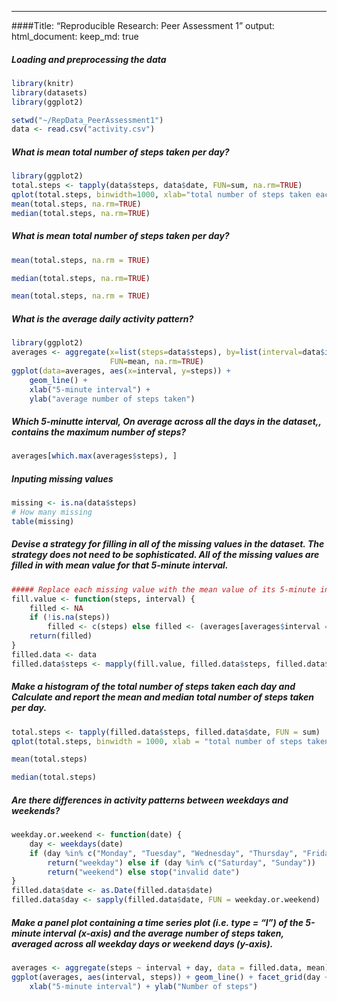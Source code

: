 ---
####Title: "Reproducible Research: Peer Assessment 1"
output: 
  html_document:
    keep_md: true

##### Loading and preprocessing the data

```r

library(knitr)
library(datasets) 
library(ggplot2)

setwd("~/RepData_PeerAssessment1")
data <- read.csv("activity.csv")

```

##### What is mean total number of steps taken per day?

```r
library(ggplot2)
total.steps <- tapply(data$steps, data$date, FUN=sum, na.rm=TRUE)
qplot(total.steps, binwidth=1000, xlab="total number of steps taken each day")
mean(total.steps, na.rm=TRUE)
median(total.steps, na.rm=TRUE)

```

##### What is mean total number of steps taken per day?

```r
mean(total.steps, na.rm = TRUE)
```

```r
median(total.steps, na.rm=TRUE)
```

```r
mean(total.steps, na.rm = TRUE)
```


##### What is the average daily activity pattern?

```r
library(ggplot2)
averages <- aggregate(x=list(steps=data$steps), by=list(interval=data$interval),
                      FUN=mean, na.rm=TRUE)
ggplot(data=averages, aes(x=interval, y=steps)) +
    geom_line() +
    xlab("5-minute interval") +
    ylab("average number of steps taken")

```

##### Which 5-minutte interval, On average across all the days in the dataset,, contains the maximum number of steps?

```r
averages[which.max(averages$steps), ]
```

##### Inputing missing values 

```r
missing <- is.na(data$steps)
# How many missing
table(missing)
```

##### Devise a strategy for filling in all of the missing values in the dataset. The strategy does not need to be sophisticated. All of the missing values are filled in with mean value for that 5-minute interval.

```r
##### Replace each missing value with the mean value of its 5-minute interval
fill.value <- function(steps, interval) {
    filled <- NA
    if (!is.na(steps)) 
        filled <- c(steps) else filled <- (averages[averages$interval == interval, "steps"])
    return(filled)
}
filled.data <- data
filled.data$steps <- mapply(fill.value, filled.data$steps, filled.data$interval)
```

##### Make a histogram of the total number of steps taken each day and Calculate and report the mean and median total number of steps taken per day.

```r
total.steps <- tapply(filled.data$steps, filled.data$date, FUN = sum)
qplot(total.steps, binwidth = 1000, xlab = "total number of steps taken each day")
```

```r
mean(total.steps)
```

```r
median(total.steps)
```

##### Are there differences in activity patterns between weekdays and weekends?

```r
weekday.or.weekend <- function(date) {
    day <- weekdays(date)
    if (day %in% c("Monday", "Tuesday", "Wednesday", "Thursday", "Friday")) 
        return("weekday") else if (day %in% c("Saturday", "Sunday")) 
        return("weekend") else stop("invalid date")
}
filled.data$date <- as.Date(filled.data$date)
filled.data$day <- sapply(filled.data$date, FUN = weekday.or.weekend)
```

##### Make a panel plot containing a time series plot (i.e. type = "l") of the 5-minute interval (x-axis) and the average number of steps taken, averaged across all weekday days or weekend days (y-axis).

```r
averages <- aggregate(steps ~ interval + day, data = filled.data, mean)
ggplot(averages, aes(interval, steps)) + geom_line() + facet_grid(day ~ .) + 
    xlab("5-minute interval") + ylab("Number of steps")
```

